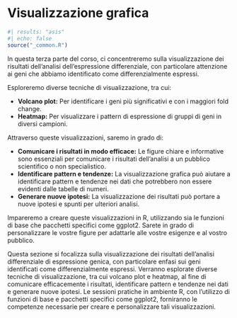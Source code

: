 # Visualizzazione grafica {#sec-vis}

```r
#| results: "asis"
#| echo: false
source("_common.R")
```

::: {.content-hidden when-meta="features.advanced_analysis"}
In questa terza parte del corso, ci concentreremo sulla visualizzazione dei risultati dell'analisi dell'espressione differenziale, con particolare attenzione ai geni che abbiamo identificato come differenzialmente espressi.

Esploreremo diverse tecniche di visualizzazione, tra cui:

-   **Volcano plot:** Per identificare i geni più significativi e con i maggiori fold change.
-   **Heatmap:** Per visualizzare i pattern di espressione di gruppi di geni in diversi campioni.

Attraverso queste visualizzazioni, saremo in grado di:

-   **Comunicare i risultati in modo efficace:** Le figure chiare e informative sono essenziali per comunicare i risultati dell'analisi a un pubblico scientifico o non specialistico.
-   **Identificare pattern e tendenze:** La visualizzazione grafica può aiutare a identificare pattern e tendenze nei dati che potrebbero non essere evidenti dalle tabelle di numeri.
-   **Generare nuove ipotesi:** La visualizzazione dei risultati può portare a nuove ipotesi e spunti per ulteriori analisi.

Impareremo a creare queste visualizzazioni in R, utilizzando sia le funzioni di base che pacchetti specifici come ggplot2. Sarete in grado di personalizzare le vostre figure per adattarle alle vostre esigenze e al vostro pubblico.

:::


::: {.content-hidden unless-meta="features.advanced_analysis"}
Questa sezione si focalizza sulla visualizzazione dei risultati dell'analisi differenziale di espressione genica, con particolare enfasi sui geni identificati come differenzialmente espressi.  Verranno esplorate diverse tecniche di visualizzazione, tra cui volcano plot e heatmap, al fine di comunicare efficacemente i risultati, identificare pattern e tendenze nei dati e generare nuove ipotesi.  Le sessioni pratiche in ambiente R, con l'utilizzo di funzioni di base e pacchetti specifici come ggplot2, forniranno le competenze necessarie per creare e personalizzare tali visualizzazioni.
:::
